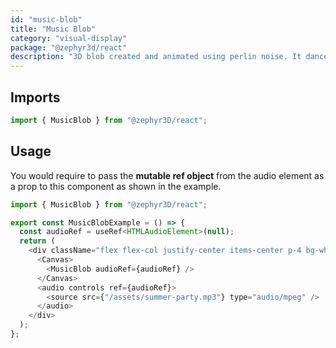 ```yaml
---
id: "music-blob"
title: "Music Blob"
category: "visual-display"
package: "@zephyr3d/react"
description: "3D blob created and animated using perlin noise. It dances to the beats of the music you provide!"
---
```


## Imports
```javascript
import { MusicBlob } from "@zephyr3D/react";
```

## Usage
You would require to pass the **mutable ref object** from the audio element as a prop to this component as shown in the example.
<MusicBlobExample/>

```javascript
import { MusicBlob } from "@zephyr3D/react";

export const MusicBlobExample = () => {
  const audioRef = useRef<HTMLAudioElement>(null);
  return (
    <div className="flex flex-col justify-center items-center p-4 bg-white/10 h-96 rounded-md shadow-md">
      <Canvas>
        <MusicBlob audioRef={audioRef} />
      </Canvas>
      <audio controls ref={audioRef}>
        <source src={"/assets/summer-party.mp3"} type="audio/mpeg" />
      </audio>
    </div>
  );
};
```